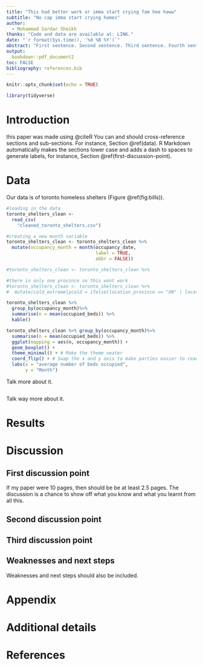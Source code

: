 ```yaml
---
title: "This had better work or imma start crying fam hee haww"
subtitle: "No cap imma start crying homes"
author: 
  - Mohammad Sardar Sheikh
thanks: "Code and data are available at: LINK."
date: "`r format(Sys.time(), '%d %B %Y')`"
abstract: "First sentence. Second sentence. Third sentence. Fourth sentence."
output:
  bookdown::pdf_document2
toc: FALSE
bibliography: references.bib
---
```


```r
knitr::opts_chunk$set(echo = TRUE)

library(tidyverse)

```

# Introduction

this paper was made using @citeR
You can and should cross-reference sections and sub-sections. For instance, Section \@ref(data). R Markdown automatically makes the sections lower case and adds a dash to spaces to generate labels, for instance, Section \@ref(first-discussion-point). 



# Data

Our data is of toronto homeless shelters (Figure \@ref(fig:bills)).

```r
#loading in the data
toronto_shelters_clean <- 
  read_csv(
    "cleaned_toronto_shelters.csv")

#creating a new month variable
toronto_shelters_clean <- toronto_shelters_clean %>% 
  mutate(occupancy_month = month(occupancy_date, 
                                 label = TRUE, 
                                 abbr = FALSE))

#toronto_shelters_clean <- toronto_shelters_clean %>% 

#there is only one province so this wont work
#toronto_shelters_clean <- toronto_shelters_clean %>% 
#  mutate(cold_extremelycold = ifelse(location_province == "ON" | location_province =="QC" | location_province =="BC", "cold", "extremely cold"))

toronto_shelters_clean %>% 
  group_by(occupancy_month)%>%
  summarise(n = mean(occupied_beds)) %>% 
  kable()

toronto_shelters_clean %>% group_by(occupancy_month)%>%
  summarise(n = mean(occupied_beds)) %>% 
  ggplot(mapping = aes(n, occupancy_month)) +
  geom_boxplot() +
  theme_minimal() + # Make the theme neater
  coord_flip() + # Swap the x and y axis to make parties easier to read
  labs(x = "average number of beds occupied",
       y = "Month")

```


Talk more about it.



```r

```


Talk way more about it. 




# Results

# Discussion

## First discussion point

If my paper were 10 pages, then should be be at least 2.5 pages. The discussion is a chance to show off what you know and what you learnt from all this. 

## Second discussion point

## Third discussion point

## Weaknesses and next steps

Weaknesses and next steps should also be included.

\newpage

\appendix

# Appendix {-}


# Additional details


\newpage


# References


